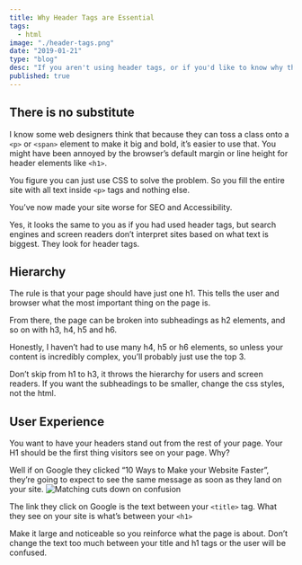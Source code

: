 ```yaml
---
title: Why Header Tags are Essential
tags:
  - html
image: "./header-tags.png"
date: "2019-01-21"
type: "blog"
desc: "If you aren't using header tags, or if you'd like to know why they're great, here's why they're a must-have on any website."
published: true
---
```


## There is no substitute

I know some web designers think that because they can toss a class onto a `<p>` or `<span>` element to make it big and bold, it’s easier to use that. You might have been annoyed by the browser’s default margin or line height for header elements like `<h1>`.

You figure you can just use CSS to solve the problem. So you fill the entire site with all text inside `<p>` tags and nothing else.

You’ve now made your site worse for SEO and Accessibility.

Yes, it looks the same to you as if you had used header tags, but search engines and screen readers don’t interpret sites based on what text is biggest. They look for header tags.

## Hierarchy

The rule is that your page should have just one h1. This tells the user and browser what the most important thing on the page is.

From there, the page can be broken into subheadings as h2 elements, and so on with h3, h4, h5 and h6.

Honestly, I haven’t had to use many h4, h5 or h6 elements, so unless your content is incredibly complex, you’ll probably just use the top 3.

Don’t skip from h1 to h3, it throws the hierarchy for users and screen readers. If you want the subheadings to be smaller, change the css styles, not the html.

## User Experience

You want to have your headers stand out from the rest of your page. Your H1 should be the first thing visitors see on your page. Why?

Well if on Google they clicked “10 Ways to Make your Website Faster”, they’re going to expect to see the same message as soon as they land on your site.
![Matching cuts down on confusion](./title-and-h1-min.png)

The link they click on Google is the text between your `<title>` tag. What they see on your site is what’s between your `<h1>`

Make it large and noticeable so you reinforce what the page is about. Don’t change the text too much between your title and h1 tags or the user will be confused.
